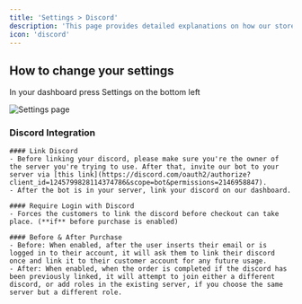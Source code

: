 ```yaml
---
title: 'Settings > Discord'
description: 'This page provides detailed explanations on how our store settings work.'
icon: 'discord'
---
```


## How to change your settings
In your dashboard press Settings on the bottom left

<img
  className="block"
  src="/images/settings.png"
  alt="Settings page"
/>

### Discord Integration

    #### Link Discord
    - Before linking your discord, please make sure you're the owner of the server you're trying to use. After that, invite our bot to your server via [this link](https://discord.com/oauth2/authorize?client_id=1245799828114374786&scope=bot&permissions=2146958847).
    - After the bot is in your server, link your discord on our dashboard.
    
    #### Require Login with Discord
    - Forces the customers to link the discord before checkout can take place. (**if** before purchase is enabled)

    #### Before & After Purchase
    - Before: When enabled, after the user inserts their email or is logged in to their account, it will ask them to link their discord once and link it to their customer account for any future usage.
    - After: When enabled, when the order is completed if the discord has been previously linked, it will attempt to join either a different discord, or add roles in the existing server, if you choose the same server but a different role.
